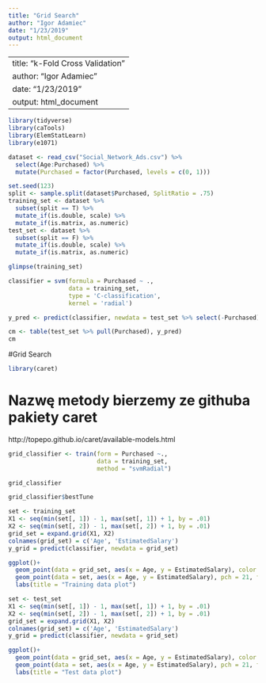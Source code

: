 ```yaml
---
title: "Grid Search"
author: "Igor Adamiec"
date: "1/23/2019"
output: html_document
---
```


---
title: "k-Fold Cross Validation"
author: "Igor Adamiec"
date: "1/23/2019"
output: html_document
---

```r
library(tidyverse)
library(caTools)
library(ElemStatLearn)
library(e1071)
```
```r
dataset <- read_csv("Social_Network_Ads.csv") %>% 
  select(Age:Purchased) %>% 
  mutate(Purchased = factor(Purchased, levels = c(0, 1)))
```
```r
set.seed(123)
split <- sample.split(dataset$Purchased, SplitRatio = .75)
training_set <- dataset %>% 
  subset(split == T) %>% 
  mutate_if(is.double, scale) %>% 
  mutate_if(is.matrix, as.numeric)
test_set <- dataset %>% 
  subset(split == F) %>% 
  mutate_if(is.double, scale) %>% 
  mutate_if(is.matrix, as.numeric)
```

```r
glimpse(training_set)
```

```r
classifier = svm(formula = Purchased ~ .,
                 data = training_set,
                 type = 'C-classification',
                 kernel = 'radial')
```





```r
y_pred <- predict(classifier, newdata = test_set %>% select(-Purchased))
```

```r
cm <- table(test_set %>% pull(Purchased), y_pred)
cm
```

#Grid Search

```r
library(caret)
```


# Nazwę metody bierzemy ze githuba pakiety caret
http://topepo.github.io/caret/available-models.html
```r
grid_classifier <- train(form = Purchased ~., 
                         data = training_set,
                         method = "svmRadial")
```

```r
grid_classifier
```
```r
grid_classifier$bestTune
```


```r
set <- training_set
X1 <- seq(min(set[, 1]) - 1, max(set[, 1]) + 1, by = .01)
X2 <- seq(min(set[, 2]) - 1, max(set[, 2]) + 1, by = .01)
grid_set = expand.grid(X1, X2)
colnames(grid_set) = c('Age', 'EstimatedSalary')
y_grid = predict(classifier, newdata = grid_set)
```

```r
ggplot()+
  geom_point(data = grid_set, aes(x = Age, y = EstimatedSalary), color = ifelse(y_grid == 1, 'springgreen3', 'tomato'))+
  geom_point(data = set, aes(x = Age, y = EstimatedSalary), pch = 21, fill = ifelse(set$Purchased == 1,  'green4', 'red3'), color = "black")+
  labs(title = "Training data plot")
```

```r
set <- test_set
X1 <- seq(min(set[, 1]) - 1, max(set[, 1]) + 1, by = .01)
X2 <- seq(min(set[, 2]) - 1, max(set[, 2]) + 1, by = .01)
grid_set = expand.grid(X1, X2)
colnames(grid_set) = c('Age', 'EstimatedSalary')
y_grid = predict(classifier, newdata = grid_set)
```

```r
ggplot()+
  geom_point(data = grid_set, aes(x = Age, y = EstimatedSalary), color = ifelse(y_grid == 1, 'springgreen3', 'tomato'))+
  geom_point(data = set, aes(x = Age, y = EstimatedSalary), pch = 21, fill = ifelse(set$Purchased == 1,  'green4', 'red3'), color = "black")+
  labs(title = "Test data plot")
```


